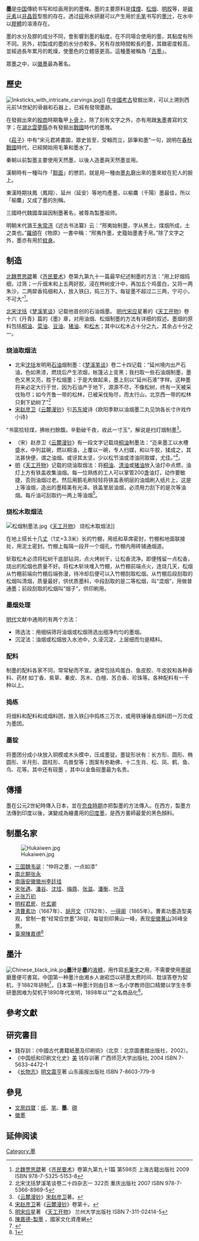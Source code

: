 {{otheruses}}
'''墨'''是[[中国|中国]]傳統书写和绘画用到的墨條。墨的主要原料是[[煤煙|煤煙]]、[[松烟|松烟]]、[[明胶|明胶]]等，是[[碳|碳元素]]以[[非晶質|非晶質]]型態的存在。透过[[砚台|砚]]用水研磨可以产生用於[[毛笔|毛笔]]书写的[[墨水|墨汁]]，在水中以[[膠體|膠體]]的溶液存在。

墨的水分及膠的成分不同，會影響到墨的黏度。在不同場合使用的墨，其黏度有所不同。另外，初製成的墨的水分亦較多。另有存放時間較長的墨，其緻密度較高，並經過長年累月的乾燥，使墨色的立體感更高。這種墨被稱為「[[古墨|古墨]]」。

眾墨之中，以[[徽墨|徽墨]]最為著名。

== 歷史 ==
[[File:Inksticks_with_intricate_carvings.jpg|thumb]]]]
在[[中國|中國]][[考古|考古]]發掘出來，可以上溯到西元前14世紀的骨器和石器上，已經有發現墨跡。

在發掘出來的[[殷朝|殷]][[商朝|商]]時期龜甲[[卜骨|卜骨]]上，除了刻有文字之外，亦有用跟[[朱墨|朱墨]]書寫的文字；在[[湖北|湖北]][[雲夢縣|雲夢縣]]亦有發掘出[[戰國|戰國]]時代的墨塊。

《[[莊子|莊子]]》中有“宋元君將畫圖，眾史皆至，受輯而立，舔筆和墨”一句，說明在[[春秋戰國|春秋戰國]]時代，已經開始用毛筆和墨水了。

秦朝以前製墨主要使用天然墨，以後人造墨與天然墨並用。

漢朝時有一種叫作「[[黥面|黥面]]」的懲罰，就是用一種由[[墨丸|墨丸]]磨出來的墨來紋在犯人的臉上。

東漢時期扶鳳（鳳翔）、延州（延安）等地均產墨，以榆麋（千陽）墨最佳，所以「榆麋」又成了墨的別稱。

三國時代魏國韋誕因制墨著名，被尊為製墨祖师。

明朝末代潞王[[朱常淓|朱常淓]]《述古书法纂》云：“邢夷始制墨，字从黑土，煤烟所成，土之类也。”[[羅頎|羅頎]]在《物原》一書中稱：“邢夷作墨，史籀始墨書于帛。”除了文字之外，墨亦有用於[[紋身|紋身]]。

== 制造 ==
[[北魏|北魏]][[贾思勰|贾思勰]]著《[[齐民要术|齐民要术]]》卷第九第九十一篇最早纪述制墨的方法：“用上好烟捣细，过筛；一斤烟末和上五两好胶，浸在梣树皮汁中，再加五个鸡蛋白，又将一两朱沙，二两犀香捣细和入，放入铁臼，捣三万下。每锭墨不超过二三两，宁可小，不可大”<ref>[[北魏|北魏]][[贾思勰|贾思勰]]著《[[齐民要术|齐民要术]]》卷第九第九十1篇  第598页 上海古籍出版社 2009  ISBN 978-7-5325-5153-8</ref>。

[[北宋|北宋]][[沈括|沈括]]《[[梦溪笔谈|梦溪笔谈]]》记载他首创的石油烟墨。
[[明代|明代]][[宋应星|宋应星]]著的《[[天工开物|天工开物]]》卷十六《丹青》篇的《墨》章，对用油烟、松烟制墨的方法有详细的叙述。墨烟的原料包括[[桐油|桐油]]、[[菜油|菜油]]、[[豆油|豆油]]、[[猪油|猪油]]、和[[松木|松木]]；其中以松木占十分之九，其余占十分之一。

=== 烧油取烟法 ===
* 北宋[[沈括|沈括]]发明用[[石油|石油]]烟制墨：《[[梦溪笔谈|梦溪笔谈]]》卷二十四记载：“延州境内出产石油，色如黑漆，燃烧后产生浓烟，帐篷沾上变黑；我扫取一些石油烟制墨，墨色又黑又亮，胜于松烟墨；于是大做起来，墨上刻以“延州石液”字样。这种墨将来必定大行于世，因为石油产于地下，源源不尽，不像松树，终有一天被采伐殆尽；如今齐鲁一带的松林，已被采伐殆尽，而太行山，北京西一带的松林只剩下幼树了”<ref>北宋沈括梦溪笔谈卷二十四杂志一 322页 重庆出版社 2007  ISBN 978-7-5366-8969-5 </ref>
* [[宋|宋]][[赵彦卫|赵彦卫]]《[[云麓漫钞|云麓漫钞]]》引[[苏东坡|苏东坡]]诗《欧阳季默以油烟墨二丸见饷各长寸许戏作小诗》
“书窗拾轻煤，拂帐扫餘馥。辛勤破千夜，收此一寸玉”，解说是扫灯烟制墨<ref>《[[云麓漫钞|云麓漫钞]]》[[宋|宋]][[赵彦卫|赵彦卫]]著。</ref>。
* （宋）赵彦卫《[[云麓漫钞|云麓漫钞]]》有一段文字记载烧[[桐油|桐油]]制墨法：“迩来墨工以水槽盛水，中列盆碗，燃以桐油，上覆以一碗，专人扫媒，和以牛胶，揉成之，其法甚快便，谓之油烟。或讶其太坚，少以松节油或漆油同取媒，尤佳。”<ref>[[宋|宋]][[赵彦卫|赵彦卫]]著《[[云麓漫钞|云麓漫钞]]》卷第十。</ref>。 
* [[明|明]]《[[天工开物|天工开物]]》记载的烧油取烟法：将[[桐油|桐油]]、[[清油|清油]]或[[猪油|猪油]]放入油灯中点燃，油灯上方有铁盖收集油烟。每一位熟练的工人可以掌管200盏油灯，动作要敏捷，否则油烟过老。然后用鹅毛刷轻轻将铁盖表明层的油烟刷入纸片上，这是上等油烟，造出的墨精美有光泽。铁盖里层油烟，必须用力刮下的是次等油烟。每斤油可刮取约一两上等油烟<ref>[[明|明]][[宋应星|宋应星]]著 《[[天工开物|天工开物]]》   兰州大学出版社 ISBN 7-311-02414-5</ref>。

=== 烧松木取烟法 ===
[[File:松烟制墨法.jpg|thumb]]《[[天工开物|天工开物]]》 烧松木取烟法]]

在地上搭长十几[[丈|丈]]（1丈=3.3米）长的竹棚，用纸和草席密封，竹棚和地面联接处，用泥土密封。竹棚上每隔一段开一个烟孔，竹棚内用砖铺通烟道。

斩取松木必须将松树干底部钻洞，点火烤树干，让松香流净。即便残留一点松香，烧出的松烟也质量不好。将松木斩块堆入竹棚，从竹棚前端点火，连烧几天，松烟从竹棚前端向竹棚后端弥漫，待冷却后便可以入竹棚刮取松烟。从竹棚后段刮取的松烟叫清烟，质量最好，供优质墨料，中段刮取的是二等松烟，叫“混烟”，用做普通墨；前段刮取的松烟叫“烟子”，供印刷用。

=== 墨烟处理 ===
[[明代|明代]]文献中通用的有两个方法：
* 筛选法：用细绢筛将油烟或松烟筛选出细净均匀的墨烟。
* 沉淀法：油烟或松烟放入水池中，久浸沉淀，上层细而匀是精料。

=== 配料 ===
制墨的配料各家不同，常常秘而不宣。通常包括鸡蛋白、鱼皮胶、牛皮胶和各种香料、药材
如丁香、紫草、秦皮、苏木、白檀、苏合香、珍珠等。各种配料有一千种以上。

=== 捣练 ===
将烟料和配料和成烟料团，放入铁臼中捣练三万次，或用铁锤锤击烟料团一万次成为墨团。

=== 墨锭 ===
将墨团分成小块放入铜模或木头模中，压成墨锭。墨锭形状有：长方形、圆形、椭圆形、半月形、圆柱形、鸟兽型等；图案有弥勒佛、十二生肖、松、凤、鹤、鱼、鸟、花等。其中还有砚墨 ，其中以金鱼砚墨最为名贵。

== 傳播 ==
墨在公元2世紀時傳入日本，並在[[奈良時期|奈良時期]]亦把製墨的方法傳入。在西方，製墨方法傳到印度以後，演變成為繪畫用的[[印度墨|印度墨]]，是西方畫師最愛的黑色顏料。

== 制墨名家 ==
[[File:Hukaiwen.jpg|thumb]]
* [[三国|三国]][[曹魏|魏]][[韦诞|韦诞]]：“仲将之墨，一点如漆”
* [[南北朝|南北朝]][[张永|张永]]
* [[南唐|南唐]][[安徽|安徽]][[徽州|徽州]][[李廷珪_(南唐)|李廷珪]]
* [[宋|宋]][[张遇|张遇]]、[[潘谷|潘谷]]、[[沈珪|沈珪]]、[[梅鼎|梅鼎]]、[[张滋|张滋]]、[[潘衡|潘衡]]、[[叶茂|叶茂]]
* [[元朝|元]][[张万初|张万初]]
* [[明|明]][[程君房|程君房]]、[[叶玄卿|叶玄卿]]
* [[清|清]][[曹素功|曹素功]]（1667年）、[[胡开文|胡开文]]（1782年）、[[一得阁|一得阁]]（1865年）。曹素功墨造型美观，曾制一套“经常应世墨”36锭，每锭刻印黄山一峰，表现[[安徽|安徽]][[黄山|黄山]]36峰全景。
* [[臺灣|臺灣]][[陳嘉德|陳嘉德]]<ref>[https://nchdb.boch.gov.tw/assets/overview/traditionalCraft/20100526000003 陳嘉德-製墨] {{Wayback|url=https://nchdb.boch.gov.tw/assets/overview/traditionalCraft/20100526000003 |date=20180309182903 }}，國家文化資產網</ref>

== 墨汁 ==
[[File:Chinese_black_ink.jpg|thumb]]'''墨汁'''是'''墨'''的[[液體|液體]]，用作寫[[毛筆字|毛筆字]]之用，不需要使用[[墨硯|墨硯]]磨墨便可書寫。中国第一种墨汁由湘乡人谢崧岱以研墨太费时间、耽误答卷为契机，于1882年研制<ref>{{cite web|url=http://culture.qianlong.com/2019/0906/3398842.shtml|title=墨 香飘千年的文字伴侣|work=[[北京日报|北京日报]]|date=2019-09-06|accessdate=2020-08-28|archive-date=2020-11-04|archive-url=https://web.archive.org/web/20201104042500/http://culture.qianlong.com/2019/0906/3398842.shtml|dead-url=no}}</ref>，日本第一种墨汁则由日本一名小学教师田口精爾以学生冬季研墨困难为契机于1890年代发明，1898年以“{{link-ja|开明墨汁|開明墨汁}}”之名商品化<ref>[https://web.archive.org/web/20090419170612/http://www.kaimei1898.com/aboutus.html]</ref>。

== 參考文獻 ==
<div class="references-small">
<references></references>
</div>

== 研究書目 ==
* 錢存訓：《中國古代書籍紙墨及印刷術》（北京：北京圖書館出版社，2002）。
* 《中国纸和印刷文化史》[[美|美]] 钱存训著 广西师范大学出版社, 2004 ISBN 7-5633-4472-1
* 《[[长物志|长物志]]》[[明|明]][[文震亨|文震亨]]著 山东画报出版社 ISBN 7-8603-779-9 

== 參見 ==
* [[文房四寶|文房四寶]]：[[宣纸|纸]]、[[毛笔|笔]]、'''墨'''、[[硯|硯]]
* [[徽墨|徽墨]]

== 延伸阅读 ==
{{Wikisource further reading}}

{{DEFAULTSORT:墨}}
[[Category:墨|Category:墨]]